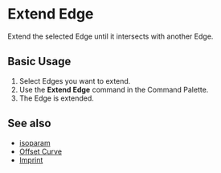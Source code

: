 
# Extend Edge

<Reference shortcut="" command="Extend Edge" button="" />

Extend the selected Edge until it intersects with another Edge.

## Basic Usage

1. Select Edges you want to extend.
2. Use the **Extend Edge** command in the Command Palette.
3. The Edge is extended.

<VideoPlayer fileName="extend-edge"/>

## See also
- [isoparam](isoparam)
- [Offset Curve](offset-curve)
- [Imprint](imprint)